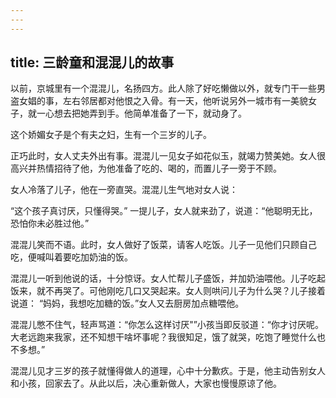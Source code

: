 ```yaml
---
---
---
```

title: 三龄童和混混儿的故事
---



以前，京城里有一个混混儿，名扬四方。此人除了好吃懒做以外，就专门干一些男盗女娼的事，左右邻居都对他恨之入骨。有一天，他听说另外一城市有一美貌女子，就一心想去把她弄到手。他简单准备了一下，就动身了。

这个娇媚女子是个有夫之妇，生有一个三岁的儿子。



正巧此时，女人丈夫外出有事。混混儿一见女子如花似玉，就竭力赞美她。女人很高兴并热情招待了他，为他准备了吃的、喝的，而置儿子一旁于不顾。

女人冷落了儿子，他在一旁直哭。混混儿生气地对女人说：

“这个孩子真讨厌，只懂得哭。”
一提儿子，女人就来劲了，说道：“他聪明无比，恐怕你未必胜过他。”

混混儿笑而不语。此时，女人做好了饭菜，请客人吃饭。儿子一见他们只顾自己吃，便喊叫着要吃加奶油的饭。

混混儿一听到他说的话，十分惊讶。女人忙帮儿子盛饭，并加奶油喂他。儿子吃起饭来，就不再哭了。可他刚吃几口又哭起来。女人则哄问儿子为什么哭？儿子接着说道：
“妈妈，我想吃加糖的饭。”女人又去厨房加点糖喂他。

混混儿憋不住气，轻声骂道：“你怎么这样讨厌"”小孩当即反驳道：“你才讨厌呢。大老远跑来我家，还不知想干啥坏事呢？我很知足，饿了就哭，吃饱了睡觉什么也不多想。”

混混儿见才三岁的孩子就懂得做人的道理，心中十分歉疚。于是，他主动告别女人和小孩，回家去了。从此以后，决心重新做人，大家也慢慢原谅了他。